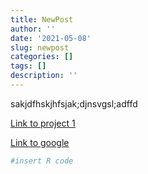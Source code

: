 ```yaml
---
title: NewPost
author: ''
date: '2021-05-08'
slug: newpost
categories: []
tags: []
description: ''
---
```

sakjdfhskjhfsjak;djnsvgsl;adffd

[Link to project 1](/project/project1/)

[Link to google](https://www.google.com)

```r
#insert R code
```


